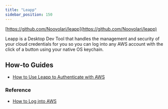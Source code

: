 ```yaml
---
title: "Leapp"
sidebar_position: 150
---
```


[https://github.com/Noovolari/leapp](https://github.com/Noovolari/leapp)

Leapp is a Desktop Dev Tool that handles the management and security of your cloud credentials for you so you can log into any AWS account with the click of a button using your native OS keychain.

## How-to Guides

- [How to Use Leapp to Authenticate with AWS](/layers/identity/tutorials/leapp/)

### Reference

- [How to Log into AWS](https://docs.cloudposse.com/layers/identity/how-to-log-into-aws/)
